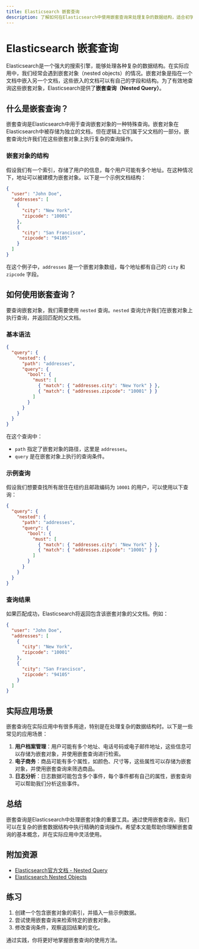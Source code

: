 ```yaml
---
title: Elasticsearch 嵌套查询
description: 了解如何在Elasticsearch中使用嵌套查询来处理复杂的数据结构，适合初学者。
---
```


# Elasticsearch 嵌套查询

Elasticsearch是一个强大的搜索引擎，能够处理各种复杂的数据结构。在实际应用中，我们经常会遇到嵌套对象（nested objects）的情况。嵌套对象是指在一个文档中嵌入另一个文档，这些嵌入的文档可以有自己的字段和结构。为了有效地查询这些嵌套对象，Elasticsearch提供了**嵌套查询（Nested Query）**。

## 什么是嵌套查询？

嵌套查询是Elasticsearch中用于查询嵌套对象的一种特殊查询。嵌套对象在Elasticsearch中被存储为独立的文档，但在逻辑上它们属于父文档的一部分。嵌套查询允许我们在这些嵌套对象上执行复杂的查询操作。

### 嵌套对象的结构

假设我们有一个索引，存储了用户的信息，每个用户可能有多个地址。在这种情况下，地址可以被建模为嵌套对象。以下是一个示例文档结构：

```json
{
  "user": "John Doe",
  "addresses": [
    {
      "city": "New York",
      "zipcode": "10001"
    },
    {
      "city": "San Francisco",
      "zipcode": "94105"
    }
  ]
}
```

在这个例子中，`addresses` 是一个嵌套对象数组，每个地址都有自己的 `city` 和 `zipcode` 字段。

## 如何使用嵌套查询？

要查询嵌套对象，我们需要使用 `nested` 查询。`nested` 查询允许我们在嵌套对象上执行查询，并返回匹配的父文档。

### 基本语法

```json
{
  "query": {
    "nested": {
      "path": "addresses",
      "query": {
        "bool": {
          "must": [
            { "match": { "addresses.city": "New York" } },
            { "match": { "addresses.zipcode": "10001" } }
          ]
        }
      }
    }
  }
}
```

在这个查询中：
- `path` 指定了嵌套对象的路径，这里是 `addresses`。
- `query` 是在嵌套对象上执行的查询条件。

### 示例查询

假设我们想要查找所有居住在纽约且邮政编码为 `10001` 的用户，可以使用以下查询：

```json
{
  "query": {
    "nested": {
      "path": "addresses",
      "query": {
        "bool": {
          "must": [
            { "match": { "addresses.city": "New York" } },
            { "match": { "addresses.zipcode": "10001" } }
          ]
        }
      }
    }
  }
}
```

### 查询结果

如果匹配成功，Elasticsearch将返回包含该嵌套对象的父文档。例如：

```json
{
  "user": "John Doe",
  "addresses": [
    {
      "city": "New York",
      "zipcode": "10001"
    },
    {
      "city": "San Francisco",
      "zipcode": "94105"
    }
  ]
}
```

## 实际应用场景

嵌套查询在实际应用中有很多用途，特别是在处理复杂的数据结构时。以下是一些常见的应用场景：

1. **用户档案管理**：用户可能有多个地址、电话号码或电子邮件地址，这些信息可以存储为嵌套对象，并使用嵌套查询进行检索。
2. **电子商务**：商品可能有多个属性，如颜色、尺寸等，这些属性可以存储为嵌套对象，并使用嵌套查询来筛选商品。
3. **日志分析**：日志数据可能包含多个事件，每个事件都有自己的属性，嵌套查询可以帮助我们分析这些事件。

## 总结

嵌套查询是Elasticsearch中处理嵌套对象的重要工具。通过使用嵌套查询，我们可以在复杂的嵌套数据结构中执行精确的查询操作。希望本文能帮助你理解嵌套查询的基本概念，并在实际应用中灵活使用。

## 附加资源

- [Elasticsearch官方文档 - Nested Query](https://www.elastic.co/guide/en/elasticsearch/reference/current/query-dsl-nested-query.html)
- [Elasticsearch Nested Objects](https://www.elastic.co/guide/en/elasticsearch/reference/current/nested.html)

## 练习

1. 创建一个包含嵌套对象的索引，并插入一些示例数据。
2. 尝试使用嵌套查询来检索特定的嵌套对象。
3. 修改查询条件，观察返回结果的变化。

通过实践，你将更好地掌握嵌套查询的使用方法。